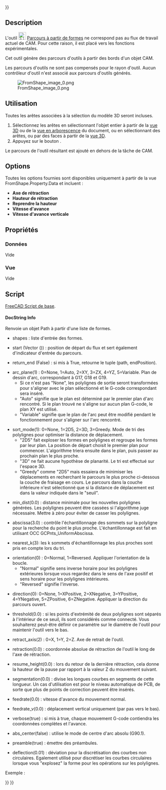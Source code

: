 <languages/>

{{VeryImportantMessage|Pour utiliser cette fonctionnalité d'activation expérimentale, vous devez [[CAM_experimental/fr|activer les fonctionnalités expérimentales]]}}

{{UnfinishedDocu{{#translation:}}}}

{{Docnav/fr
|[[CAM_Probe/fr|Sonde]]
|[[CAM_Copy/fr|Copier]]
|[[CAM_Workbench/fr|Atelier CAM]]
|IconL=CAM_Probe.svg
|IconR=CAM_Copy.svg
|IconC=Workbench_CAM.svg
}}

{{GuiCommand/fr
|Name=CAM Shape
|Name/fr=CAM Parcours à partir de formes
|MenuLocation=CAM → Autres commandes → Créer un parcours à partir d'une forme
|Workbenches=[[CAM_Workbench/fr|CAM]]
}}

==Description==

L'outil [[Image:CAM_Shape.svg|24px]] [[CAM_Shape/fr|Parcours à partir de formes]] ne correspond pas au flux de travail actuel de CAM. Pour cette raison, il est placé vers les fonctions expérimentales. 

Cet outil génère des parcours d'outils à partir des bords d'un objet CAM. 

Les parcours d'outils ne sont pas compensés pour le rayon d'outil. Aucun contrôleur d'outil n'est associé aux parcours d'outils générés.

[[File:FromShape_image_0.png]]

<span id="Usage"></span>
==Utilisation==

Toutes les arêtes associées à la sélection du modèle 3D seront incluses.
# Sélectionnez les arêtes en sélectionnant l'objet entier à partir de la [[3D_view/fr|vue 3D]] ou de la [[Tree_view/fr|vue en arborescence]] du document, ou en sélectionnant des arêtes, ou par des faces à partir de la [[3D_view/fr|vue 3D]].
# Appuyez sur le bouton {{KEY|[[Image:CAM_Shape.svg|16px]] [[CAM_Shape/fr|Créer un parcours à partir d'une forme]]}}.

Le parcours de l'outil résultant est ajouté en dehors de la tâche de CAM.

==Options==

Toutes les options fournies sont disponibles uniquement à partir de la vue FromShape.Property.Data et incluent :
* '''Axe de rétraction'''
* '''Hauteur de rétraction'''
* '''Reprendre la hauteur'''
*''' Vitesse d'avance'''
* '''Vitesse d'avance verticale'''

<span id="Properties"></span>
==Propriétés==

<span id="Data"></span>
===Données===

Vide

<span id="View"></span>
===Vue===

Vide

<span id="Scripting"></span>
==Script==

{{Emphasis|Voir aussi :}} [[FreeCAD_Scripting_Basics/fr|FreeCAD Script de base]].

====DocString Info====

Renvoie un objet Path à partir d'une liste de formes.

* shapes : liste d'entrée des formes.

* start (Vector ()) : position de départ du flux et sert également d'indicateur d'entrée du parcours.

* return_end (False) : si mis à True, retourne le tuple (path, endPosition).

* arc_plane(1) : 0=None, 1=Auto, 2=XY, 3=ZX, 4=YZ, 5=Variable. Plan de dessin d'arc, correspondant à G17, G18 et G19.
** Si ce n'est pas "None", les polylignes de sortie seront transformées pour s'aligner avec le plan sélectionné et le G-code correspondant sera inséré.
** "Auto" signifie que le plan est déterminé par le premier plan d'arc rencontré. Si le plan trouvé ne s'aligne sur aucun plan G-code, le plan XY est utilisé.
** "Variable" signifie que le plan de l'arc peut être modifié pendant le fonctionnement pour s'aligner sur l'arc rencontré.

* sort_mode(1): 0=None, 1=2D5, 2=3D, 3=Greedy. Mode de tri des polylignes pour optimiser la distance de déplacement.
** "2D5" fait exploser les formes en polylignes et regroupe les formes par leur plan. La position de départ choisit le premier plan pour commencer. L'algorithme triera ensuite dans le plan, puis passer au prochain plan le plus proche.
** "3D" ne fait aucune hypothèse de planarité. Le tri est effectué sur l'espace 3D.
** "Greedy" comme "2D5" mais essaiera de minimiser les déplacements en recherchant le parcours le plus proche ci-dessous la couche de fraisage en cours. Le parcours dans la couche inférieure n'est sélectionné que si la distance de déplacement est dans la valeur indiquée dans le "seuil".

* min_dist(0.0) : distance minimale pour les nouvelles polylignes générées. Les polylignes peuvent être cassées si l'algorithme juge nécessaire. Mettre à zéro pour éviter de casser les polylignes.

* abscissa(3.0) : contrôle l'échantillonnage des sommets sur la polyligne pour la recherche du point le plus proche. L'échantillonnage est fait en utilisant OCC GCPnts_UniformAbscissa.

* nearest_k(3): les k sommets d'échantillonnage les plus proches sont pris en compte lors du tri.

* orientation(0) : 0=Normal, 1=Reversed. Appliquer l'orientation de la boucle.
** "Normal" signifie sens inverse horaire pour les polylignes extérieures lorsque vous regardez dans le sens de l'axe positif et sens horaire pour les polylignes intérieures.
** "Reversed" signifie l'inverse.

* direction(0): 0=None, 1=XPositive, 2=XNegative, 3=YPositive, 4=YNegative, 5=ZPositive, 6=ZNegative. Appliquer la direction du parcours ouvert.

* threshold(0.0) : si les points d'extrémité de deux polylignes sont séparés à l'intérieur de ce seuil, ils sont considérés comme connecté. Vous souhaiterez peut-être définir ce paramètre sur le diamètre de l'outil pour maintenir l'outil vers le bas.

* retract_axis(2) : 0=X, 1=Y, 2=Z. Axe de retrait de l'outil.

* retraction(0.0) : coordonnée absolue de rétraction de l'outil le long de l'axe de rétraction.

* resume_height(0.0) : lors du retour de la dernière rétraction, cela donne la hauteur de la pause par rapport à la valeur Z du mouvement suivant.

* segmentation(0.0) : divise les longues courbes en segments de cette longueur. Un cas d'utilisation est pour le niveau automatique de PCB, de sorte que plus de points de correction peuvent être insérés.

* feedrate(0.0) : vitesse d'avance du mouvement normal.

* feedrate_v(0.0) : déplacement vertical uniquement (par pas vers le bas).

* verbose(true) : si mis à true, chaque mouvement G-code contiendra les coordonnées complètes et l'avance.

* abs_center(false) : utilise le mode de centre d'arc absolu (G90.1).

* preamble(true) : émettre des préambules.

* deflection(0.01) : déviation pour la discrétisation des courbes non circulaires. Egalement utilisé pour discrétiser les courbes circulaires lorsque vous "explosez" la forme pour les opérations sur les polylignes.

Exemple :

{{Code|code=
shapes = [Box.Shape]
Path.fromShapes(shapes, start=Vector(), return_end=False, arc_plane=1, sort_mode=1, min_dist=0.0, abscissa=3.0, nearest_k=3, orientation=0, direction=0, threshold=0.0, retract_axis=2, retraction=0.0, resume_height=0.0, segmentation=0.0, feedrate=0.0, feedrate_v=0.0, verbose=True, abs_center=False, preamble=True, deflection=0.01)
}}


{{Docnav/fr
|[[CAM_Probe/fr|Sonde]]
|[[CAM_Copy/fr|Copie d'opération]]
|[[CAM_Workbench/fr|Atelier CAM]]
|IconL=CAM_Probe.svg
|IconR=CAM_Copy.svg
|IconC=Workbench_CAM.svg
}}

{{CAM_Tools_navi{{#translation:}}}}
{{Userdocnavi{{#translation:}}}}